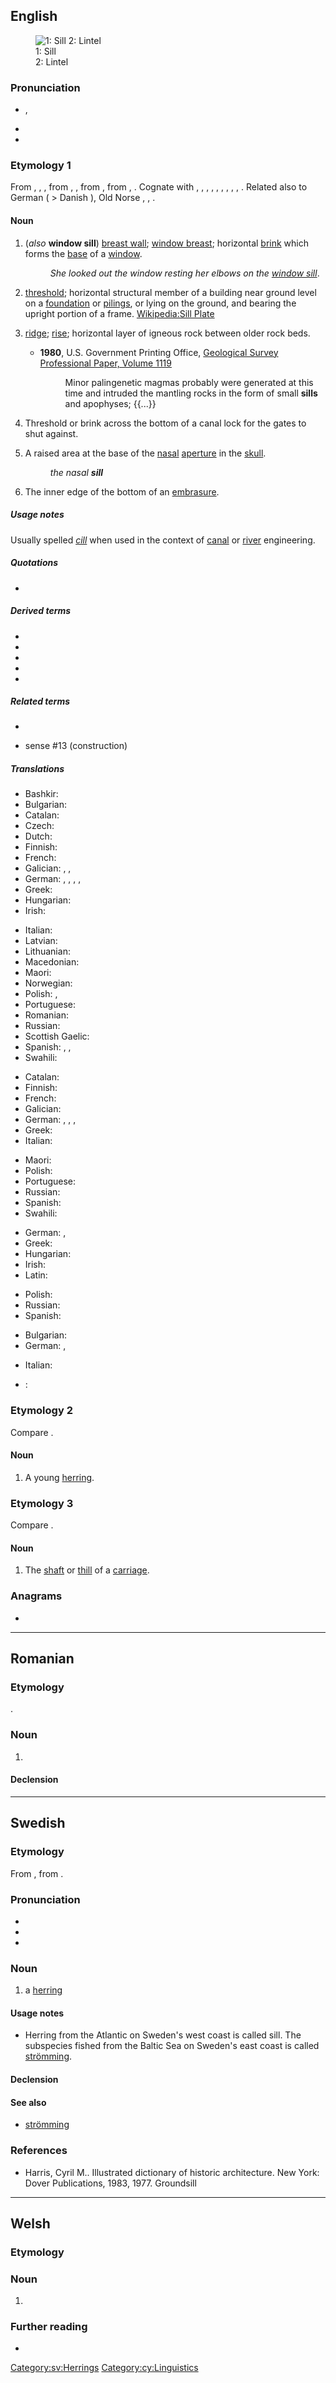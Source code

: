 {{also|Sill}}
==English==
[[Image:Sill (PSF).png|thumb|1: Sill <br> 2: Lintel]]

===Pronunciation===
* {{enPR|sĭl}}, {{IPA|en|/sɪl/}}
* {{audio|en|LL-Q1860 (eng)-Vealhurl-sill.wav|Audio (Southern England)}}
* {{rhymes|en|ɪl|s=1}}

===Etymology 1===
From {{inh|en|enm|sille}}, {{m|enm|selle}}, {{m|enm|sulle|sülle}}, from {{inh|en|ang|syll}}, {{m|ang|syl|t=sill, threshold, foundation, base, basis}}, from {{inh|en|gem-pro|*sulī|t=bar, sill}}, from {{der|en|ine-pro|*sel-}}, {{m|ine-pro|*swel-|t=beam, board, frame, threshold}}. Cognate with {{cog|sco|sil}}, {{m|sco|sill||balk, beam, floor, sill}}, {{cog|nl|zulle||sill}}, {{cog|nds|Sull}}, {{m|gml|Sülle||threshold, ramp, sill}}, {{cog|da|syld||base of a framework building}}, {{cog|sv|syll||joist, cross-tie}}, {{cog|no|syll}}, {{cog|is|syll}}, {{m|is|sylla||sill}}. Related also to German {{m|de|Schwelle}} ( > Danish {{m|da|svelle}}), Old Norse {{m|non|svill}}, {{cog|la|silva||wood, forest}}, {{cog|grc|ὕλη}}.

====Noun====
{{en-noun}}

# {{lb|en|architecture}} (''also'' '''window sill''') [[breast wall]]; [[window breast]]; horizontal [[brink]] which forms the [[base]] of a [[window]].
#: ''She looked out the window resting her elbows on the [[window sill]]''.
# {{lb|en|construction}} [[threshold]]; horizontal structural member of a building near ground level on a [[foundation]] or [[piling]]s, or lying on the ground,<!-- in [[earth-fast]] construction  --> and bearing the upright portion of a frame. [https://en.wikipedia.org/wiki/Sill_plate Wikipedia:Sill Plate]<!-- Also called a ground plate, [[groundsill]], sole, sole-plate, [[mudsill]]. An ''interrupted sill'' fits between posts instead of being below and supporting the posts in [[timber framing]].  -->
# {{lb|en|geology}} [[ridge]]; [[rise]]; horizontal layer of igneous rock between older rock beds.
#* '''1980''', U.S. Government Printing Office, [http://books.google.ru/books?id=hrNUAAAAYAAJ&lpg=SL2-PA6&ots=pekQBN6spE&dq=apophysis%20rock&pg=SL2-PA6#v=snippet&q=apophyses&f=false Geological Survey Professional Paper, Volume 1119]
#*: Minor palingenetic magmas probably were generated at this time and intruded the mantling rocks in the form of small '''sills''' and apophyses; {{...}}
# Threshold or brink across the bottom of a canal lock for the gates to shut against.
# {{lb|en|anatomy}} A raised area at the base of the [[nasal]] [[aperture]] in the [[skull]].
#: ''the nasal '''sill'''''
# {{lb|en|military|historical}} The inner edge of the bottom of an [[embrasure]].

=====Usage notes=====
Usually spelled ''[[cill]]'' when used in the context of [[canal]] or [[river]] engineering.

=====Quotations=====
* {{seeCites|en}}

=====Derived terms=====
* {{l|en|doorsill}}
* {{l|en|groundsill}}
* {{l|en|mudsill}}
* {{l|en|silled}}
* {{l|en|windowsill}}

=====Related terms=====
* {{l|en|lintel}}
* {{l|en|plate}} sense #13 (construction)

=====Translations=====
{{trans-top|base of a window}}
* Bashkir: {{t|ba|тәҙрә төбө|sc=Cyrl}}
* Bulgarian: {{t+|bg|перва́з|m}}
* Catalan: {{t+|ca|ampit|m}}
* Czech: {{t|cs|parapet|m}}
* Dutch: {{t+|nl|vensterbank|f}}
* Finnish: {{t+|fi|ikkunalauta}}
* French: {{t+|fr|rebord|m}}
* Galician: {{t+|gl|piar|m}}, {{t+|gl|peitoril|m}}, {{t+|gl|soleira|f}}
* German: {{t+|de|Fensterbank|f}}, {{t+|de|Sims|m|n}}, {{t+|de|Fensterbrett|n}}, {{t+|de|Brüstung|f}}, {{t+|de|Fensterbrüstung|f}}
* Greek: {{t+|el|περβάζι|n}}
* Hungarian: {{t+|hu|párkány}}
* Irish: {{t|ga|tairseach|f}}
{{trans-mid}}
* Italian: {{t+|it|davanzale|m}}
* Latvian: {{t|lv|palodze}}
* Lithuanian: {{t|lt|palangė}}
* Macedonian: {{t|mk|симс|m}}
* Maori: {{t|mi|pehipehi}}
* Norwegian: {{t+|no|vinduskarm|m}}
* Polish: {{t+|pl|parapet|m-in}}, {{t|pl|podokiennik|m-in}}
* Portuguese: {{t+|pt|parapeito|m}}
* Romanian: {{t+|ro|pervaz|n}}
* Russian: {{t+|ru|подоко́нник|m}}
* Scottish Gaelic: {{t|gd|sòla|f}}
* Spanish: {{t+|es|alféizar|m}}, {{t+|es|antepecho|m}}, {{t+|es|parapeto|m}}
* Swahili: {{t+|sw|bado}}
{{trans-bottom}}

{{trans-top|horizontal member bearing the upright portion of a frame}}
* Catalan: {{t+|ca|llindar}}
* Finnish: {{t+|fi|palkki}}
* French: {{t+|fr|linteau|m}}
* Galician: {{t+|gl|lintel|m}}
* German: {{t+|de|Schwelle|f}}, {{t|de|Fachwerkschwelle|f}}, {{t|de|Fussschwelle|f}}, {{t|de|Fußschwelle|f}}
* Greek: {{t+|el|κατώφλι|n}}
* Italian: {{t|it|soletta|f}}
{{trans-mid}}
* Maori: {{t|mi|paepae}}
* Polish: {{t+|pl|podwalina|f}}
* Portuguese: {{t|pt|lintel|m}}
* Russian: {{t+|ru|ле́жень|m}}
* Spanish: {{t+|es|dintel|m}}
* Swahili: {{t+|sw|bado}}
{{trans-bottom}}

{{trans-top|layer of igneous rock}}
* German: {{t|de|Lagergang|m}}, {{t|de|Sill|m}}
* Greek: {{t|el|στρωματοειδής φλέβα|f}}
* Hungarian: {{t+|hu|teleptelér}}
* Irish: {{t+|ga|urlár|m}}
* Latin: {{t|la|sillus|m}}
{{trans-mid}}
* Polish: {{t+|pl|sill|m-in}}
* Russian: {{t+|ru|силл|m}}
* Spanish: {{t+|es|lámina|f}}
{{trans-bottom}}

{{trans-top|threshold or brink across the bottom of the upper canal lock}}
* Bulgarian: {{t+|bg|праг|m}}
* German: {{t+|de|Drempel|m}}, {{t|de|Bodenstufe|f}}
{{trans-mid}}
{{trans-bottom}}

{{checktrans-top}}
* Italian: {{t+check|it|davanzale|m}}
{{trans-mid}}
* {{ttbc|tr}}: {{t|tr|pencere saçaĝı}}
{{trans-bottom}}

===Etymology 2===
Compare {{m|en|sile}}.

====Noun====
{{en-noun}}

# {{lb|en|UK}} A young [[herring]].

===Etymology 3===
Compare {{m|en|thill}}.

====Noun====
{{en-noun}}

# The [[shaft]] or [[thill]] of a [[carriage]].

===Anagrams===
* {{anagrams|en|a=ills|ills}}

----

==Romanian==

===Etymology===
{{ubor|ro|fr|sill}}.

===Noun===
{{ro-noun|n|-}}

# {{lb|ro|geology}} {{l|en|sill}}

====Declension====
{{ro-noun-n|n=sg}}
----

==Swedish==

===Etymology===
From {{der|sv|non|síld}}, from {{der|sv|gem-pro|*sīlą}}.

===Pronunciation===
* {{audio|sv|Sv-en sill.ogg|audio}}
* {{audio|sv|sv-sill.ogg|audio}}
* {{IPA|sv|/sɪl/}}

===Noun===
{{sv-noun|c}}

# a [[herring]]

====Usage notes====
* Herring from the Atlantic on Sweden's west coast is called sill. The subspecies fished from the Baltic Sea on Sweden's east coast is called [[strömming]].

====Declension====
{{sv-infl-noun-c-ar}}

====See also====
* [[strömming]]

===References===
* Harris, Cyril M.. Illustrated dictionary of historic architecture. New York: Dover Publications, 1983, 1977. Groundsill {{ISBN|048624444X}}

[[Category:sv:Herrings]]

----

==Welsh==

===Etymology===
{{nonlemma}}

===Noun===
{{cy-noun|f|sillau|pl2=silloedd}}

# {{alternative form of|cy|sillaf||syllable}}

===Further reading===
* {{R:cy:GPC}}

[[Category:cy:Linguistics]]